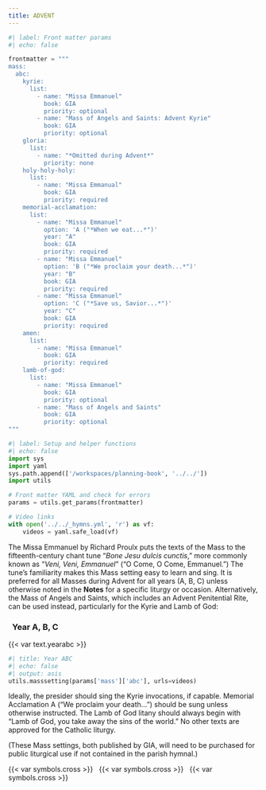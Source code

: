 ```yaml
---
title: ADVENT
---
```


```python
#| label: Front matter params
#| echo: false

frontmatter = """
mass:
  abc:
    kyrie:
      list:
        - name: "Missa Emmanuel"
          book: GIA
          priority: optional
        - name: "Mass of Angels and Saints: Advent Kyrie"
          book: GIA
          priority: optional
    gloria:
      list:
        - name: "*Omitted during Advent*"
          priority: none
    holy-holy-holy:
      list:
        - name: "Missa Emmanual"
          book: GIA
          priority: required
    memorial-acclamation:
      list:
        - name: "Missa Emmanuel"
          option: 'A ("*When we eat...*")'
          year: "A"
          book: GIA
          priority: required
        - name: "Missa Emmanuel"
          option: 'B ("*We proclaim your death...*")'
          year: "B"
          book: GIA
          priority: required
        - name: "Missa Emmanuel"
          option: 'C ("*Save us, Savior...*")'
          year: "C"
          book: GIA
          priority: required
    amen:
      list:
        - name: "Missa Emmanuel"
          book: GIA
          priority: required
    lamb-of-god:
      list:
        - name: "Missa Emmanuel"
          book: GIA
          priority: optional
        - name: "Mass of Angels and Saints"
          book: GIA
          priority: optional
"""
```

```python
#| label: Setup and helper functions
#| echo: false
import sys
import yaml
sys.path.append(['/workspaces/planning-book', '../../'])
import utils

# Front matter YAML and check for errors
params = utils.get_params(frontmatter)

# Video links
with open('../../_hymns.yml', 'r') as vf:
    videos = yaml.safe_load(vf)
```

::: {.red}
The [Missa Emmanuel]{.black} by Richard Proulx puts the texts of the Mass to the fifteenth-century chant tune “*Bone Jesu dulcis cunctis*,” more commonly known as “*Veni, Veni, Emmanuel*” (“O Come, O Come, Emmanuel.”) The tune’s familiarity makes this Mass setting easy to learn and sing. It is preferred for all Masses during Advent for all years (A, B, C) unless otherwise noted in the **Notes** for a specific liturgy or occasion. Alternatively, the [Mass of Angels and Saints]{.black}, which includes an Advent Penitential Rite, can be used instead, particularly for the [Kyrie]{.black} and [Lamb of God]{.black}:
:::

::: {.titlered}
### &nbsp; Year A, B, C
:::
{{< var text.yearabc >}}

```python
#| title: Year ABC
#| echo: false
#| output: asis
utils.masssetting(params['mass']['abc'], urls=videos)
```

::: {.red}
Ideally, the presider should sing the Kyrie invocations, if capable. Memorial
Acclamation A (“We proclaim your death...”) should be sung unless otherwise
instructed. The Lamb of God litany should always begin with [“Lamb of God,
you take away the sins of the world.”]{.black} No other texts are approved for the
Catholic liturgy.

(These Mass settings, both published by GIA, will need to be purchased
for public liturgical use if not contained in the parish hymnal.)
:::

::: {.centered}
{{< var symbols.cross >}} &nbsp; {{< var symbols.cross >}} &nbsp; {{< var symbols.cross >}}
:::